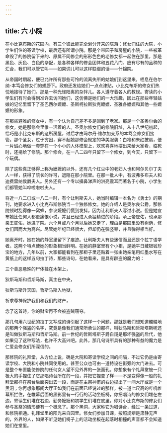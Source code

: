 ```yaml
---
---
---
```

title: 六 小院
---




在小比克布斯的花园内，有三个彼此能完全划分开来的院落：修女们住的大院，小学生们住的寄读学校，最后还有所谓小院。那是个带园子和房屋的小院，一些被革命毁了的修院留下来的、原属不同修会的形形色色的老修女都一起住在那里，那是黑色、灰色、白色的杂配，是各种各样的修会团体和五花八门、应有尽有的品种的汇合，我们可以管它叫——如果词儿可以这样联缀的话——什锦院。

从帝国时期起，便已允许所有那些可怜的流离失所的姑娘们到这里来，栖息在伯尔纳-本笃会修女们的翅膀下。政府还发给她们一点点津贴，小比克布斯的修女们热忱地接待了她们。那是一种光怪陆离的杂拌儿。各人遵守着各人的教规。寄读的小学生们有时会得到准许去访问她们，这仿佛是她们的一大乐趣，因此在那些年轻姑娘的记忆里留下了圣巴西尔嬷嬷、圣斯柯拉斯狄克嬷嬷、圣雅各嬷嬷和其他一些嬷嬷的形象。

在那些避难的修女中，有一个认为自己差不多是回到了老家。那是一个圣奥尔会的修女，她是那修会里惟一活着的人。圣奥尔修女们的修院旧址，从十八世纪初起，恰巧是小比克布斯的这所房屋，过后才由玛尔丹·维尔加支系的本笃会修女们接管。那个圣女，过于穷困，穿不起她那修会规定的华美服装：白袍和朱红披肩，便一片诚心地做一套穿在一个小小的人体模型上，欢欢喜喜地摆出来给大家看，临死时，还捐给了修院。那个修会，在一八二四年只留下一个修女，到今天，只留下一个玩偶。

除了这些真正够得上称为嬷嬷的以外，还有几个红尘中的老妇人也和阿尔贝尔丁夫人一样，获得了院长的许可，退隐在那小院里。在那一批人中，有波弗多布夫人和迪费雷纳侯爵夫人。另外还有一个专以擤鼻涕声的洪亮震耳而著名于小院，小学生们都管她叫哗啦啦啦夫人。

将近一八二〇或一八二一时，有个让利斯夫人，她当时编辑一本名为《勇士》的期刊，她要求进入小比克布斯修院当一个独修修女。她的介绍人是奥尔良公爵。那修院顿时乱得像一窝蜂，参议嬷嬷们慌到发抖，因为让利斯夫人写过小说。但是她宣布她比任何人都更痛恨小说，并且已经进入勇猛精进的阶段。承上帝庇佑，也承那亲王庇佑，她进了院。六个月或八个月以后她又走了，理由是那园里没有树荫，修女们因而大为高兴。尽管她年纪已经很大，但却仍在弹竖琴，并且弹得相当好。

她离开时，她在她的静室里留下了痕迹。让利斯夫人有些迷信而且还是个拉丁语学者。这两个特点使她的形象相当鲜明。在她的静室里有个小柜，是她平日藏银钱珍宝的地方，几年以前，大家都能看到在那柜子里还贴着一张由她亲笔用红墨水写在黄纸上的这样五句拉丁诗，那些诗句，在她看来，是具有辟盗的魔力的：

三个善恶悬殊的尸体挂在木架上，

狄斯马斯和哲斯马斯，真主在中央，

狄斯马斯升天国，哲斯马斯入地狱，

祈求尊神保护我们和我们的财产，

念了这首诗，你的财宝再不会被盗贼窃夺。

那几句用六世纪的拉丁文写成的诗引起了这样一个问题，那就是我们想知道髑髅地的那两个强盗的名字，究竟是像我们通常所承认的那样，叫狄马斯和哲斯塔斯呢还是叫做狄斯马斯和哲斯马斯。前一世纪的哲斯塔斯子爵自诩是那坏强盗的后代，他如果见了这种写法，也许不大高兴吧。此外，那几句诗所具有的那种有益的魔力是仁爱会修女们所深信的。

那修院的礼拜堂，从方位上说，确是大院和寄读学校之间的间隔，不过它仍是由寄读学校、大院和小院共同使用的。甚至公众也可由一道特设在街旁的大门进去。可是整个布置能使修院的任何女人望不见外界的一张面孔。你想象有个礼拜堂被一只极大的手捏住了它那唱诗台所在的一段，并把它捏变了样——不是变得像一般的礼拜堂那样在祭台后面突出去一段，而是在主祭神甫的右边捏出了一间大厅或是一个黑洞；你再想象那间大厅正如我们在前面已经说过的那样，被一道七尺高的哔叽帷幕所拦住，在帷幕后面的黑影里有一行行的活动坐板椅，你把唱诗的修女们堆在左边，寄读生们堆在右边，勤务嬷嬷和初学生们堆在底里，你对小比克布斯的修女们参与圣祭的情形便有一个概念了。那个黑洞，大家称它为唱诗台，经过一条过道，和修院相通。礼拜堂里的阳光来自园里。修女们参加日课，按照规矩是肃静无声的，外界的人，如果不听见她们椅子上的活动坐板在起落时相撞的声音都不会知道她们在堂里。